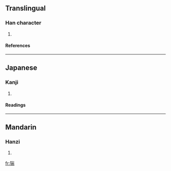 ==Translingual==
===Han character===
{{Han char|rn=94|rad=犬|as=09|sn=12|four=|canj=大竹山一月 (KHUMB)}}
# {{defn|Han|sort=犬09}}
====References====
{{Han ref|kx=0715.050|dkj=20540|dj=1127.060|hdz=21358.050|uh=732F|ud=29487}}

----
==Japanese==
===Kanji===
{{ja-kanji|grade=|rs=犬09}}
# {{defn|Japanese}} 
====Readings====
{{ja-readings|on=[[たん]] (tan)|kun=[[いのしし]] (inoshishi)|nanori=}}

----
==Mandarin==
===Hanzi===
{{cmn-hanzi|pin=[[tuān]] ([[tuan1]])|wg=t'uan<sup>1</sup>}}
# {{defn|Mandarin}}

[[fr:猯]]